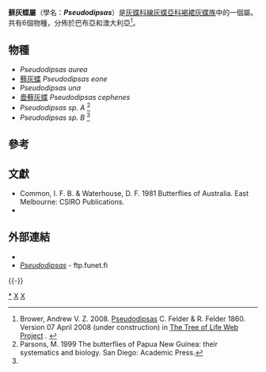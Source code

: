 {{NoteTA|G1=Butterfly}}
{{Automatic taxobox
| taxon = Pseudodipsas
| image = Pseudodipsas cephenes (ento-csiro-au).jpg
| image_caption = [[嗇蘚灰蝶|嗇蘚灰蝶]] ''P. cephenes''
| image2 = Pseudodipsas eone iole.jpg
| image2_caption = [[蘚灰蝶|蘚灰蝶]] ''P. eone iole''
| authority = C. & R. Felder, 1860
| type_species = [[蘚灰蝶|蘚灰蝶]]<br />''Thecla (Pseudodipsas) eone''
| type_species_authority =C. & R. Felder, 1860
| subdivision_ranks = 物種
| subdivision = 共6種，詳閱正文。
| synonyms = 
}}

'''蘚灰蝶屬'''（學名：'''''Pseudodipsas'''''）是[[灰蝶科|灰蝶科]][[線灰蝶亞科|線灰蝶亞科]][[褐裙灰蝶族|褐裙灰蝶族]]中的一個屬。共有6個物種，分佈於巴布亞和澳大利亞<ref name=tol>Brower, Andrew V. Z. 2008. [http://tolweb.org/Pseudodipsas/112296/2008.04.07 Pseudodipsas] {{Wayback|url=http://tolweb.org/Pseudodipsas/112296/2008.04.07 |date=20191201000209 }} C. Felder & R. Felder 1860. Version 07 April 2008 (under construction) in [http://tolweb.org/ The Tree of Life Web Project] {{Wayback|url=http://tolweb.org/ |date=20110515100516 }}. {{en}}</ref>。

== 物種 ==
* ''Pseudodipsas aurea''
* [[蘚灰蝶|蘚灰蝶]] ''Pseudodipsas eone''
* ''Pseudodipsas una''
* [[嗇蘚灰蝶|嗇蘚灰蝶]] ''Pseudodipsas cephenes''
* ''Pseudodipsas sp. A'' <ref name=1999p>Parsons, M. 1999 The butterflies of Papua New Guinea: their systematics and biology. San Diego: Academic Press.</ref>
* ''Pseudodipsas sp. B'' <ref name=1999p/>
<!--
== 圖集 ==
<gallery>
</gallery>
-->
== 參考 == 
{{Reflist}}

== 文獻 ==
* Common, I. F. B. & Waterhouse, D. F. 1981 Butterflies of Australia. East Melbourne: CSIRO Publications.
* {{Cite book | author = 寿建新 周尧 李宇飞 | title = 世界蝴蝶分類名錄 | location = 中國 | publisher = 陝西科學技術出版社 | date = 2006-04-01 | ISBN = 9787536936768 | language= zh-hans }}

== 外部連結 ==
* {{Commons-inline| Pseudodipsas}}
* [http://ftp.funet.fi/pub/sci/bio/life/insecta/lepidoptera/ditrysia/papilionoidea/lycaenidae/theclinae/pseudodipsas ''Pseudodipsas''] {{Wayback|url=http://ftp.funet.fi/pub/sci/bio/life/insecta/lepidoptera/ditrysia/papilionoidea/lycaenidae/theclinae/pseudodipsas |date=20190811044434 }} - ftp.funet.fi
{{Taxonbar}}
{{-}}
{{線灰蝶亞科}}
[[Category:蘚灰蝶屬|*]]
[[Category:褐裙灰蝶族|X]]
[[Category:1860年描述的分类群|X]]